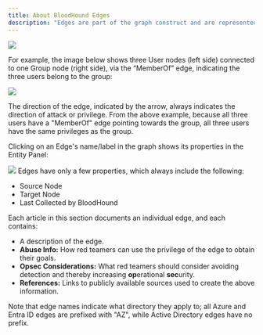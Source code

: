 ---
title: About BloodHound Edges
description: "Edges are part of the graph construct and are represented as links/relationships that connect one node to another node."
---

<Frame>
  <img src="/hc/images/image-2-1.png"/>
</Frame>

 For example, the image below shows three User nodes (left side) connected to one Group node (right side), via the “MemberOf” edge, indicating the three users belong to the group:
<Frame>
  <img src="/hc/images/image-2-72.png"/>
</Frame>

The direction of the edge, indicated by the arrow, always indicates the direction of attack or privilege. From the above example, because all three users have a "MemberOf" edge pointing towards the group, all three users have the same privileges as the group.

Clicking on an Edge's name/label in the graph shows its properties in the Entity Panel:

<Frame>
  <img src="/hc/images/image-2-73.png"/>
</Frame>
Edges have only a few properties, which always include the following:

* Source Node
* Target Node
* Last Collected by BloodHound

Each article in this section documents an individual edge, and each contains:

* A description of the edge.
* **Abuse Info:** How red teamers can use the privilege of the edge to obtain their goals.
* **Opsec Considerations:** What red teamers should consider avoiding detection and thereby increasing **op**erational **sec**urity.
* **References:** Links to publicly available sources used to create the above information.

Note that edge names indicate what directory they apply to; all Azure and Entra ID edges are prefixed with "AZ", while Active Directory edges have no prefix.
